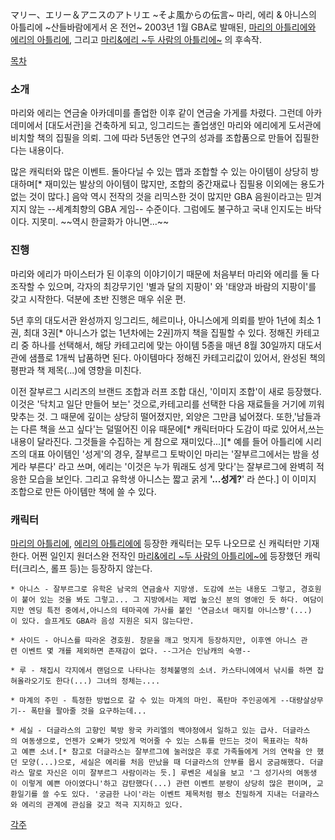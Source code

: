 マリー、エリー＆アニスのアトリエ ~そよ風からの伝言~ 
마리, 에리 & 아니스의 아틀리에 ~산들바람에게서 온 전언~
2003년 1월 GBA로 발매된, [[마리의 아틀리에]]와 [[에리의 아틀리에]], 그리고 [[마리&에리 ~두 사람의 아틀리에~]] 의 후속작.

[[목차]]
=== 소개 ===
마리와 에리는 연금술 아카데미를 졸업한 이후 같이 연금술 가게를 차렸다. 그런데 아카데미에서 [대도서관]을 건축하게 되고, 잉그리드는 졸업생인 마리와 에리에게 도서관에 비치할 책의 집필을 의뢰. 그에 따라 5년동안 연구의 성과를 조합품으로 만들어 집필한다는 내용이다.

많은 캐릭터와 많은 이벤트. 돌아다닐 수 있는 맵과 조합할 수 있는 아이템이 상당히 방대하며[* 재미있는 발상의 아이템이 많지만, 조합의 중간재료나 집필용 이외에는 용도가 없는 것이 많다.] 음악 역시 전작의 것을 리믹스한 것이 많지만 GBA 음원이라고는 믿겨지지 않는 --세계최향의 GBA 게임-- 수준이다. 그럼에도 불구하고 국내 인지도는 바닥이다. 지못미. ~~역시 한글화가 아니면...~~
=== 진행 ===
마리와 에리가 마이스터가 된 이후의 이야기이기 때문에 처음부터 마리와 에리를 둘 다 조작할 수 있으며, 각자의 최강무기인 '별과 달의 지팡이' 와 '태양과 바람의 지팡이'를 갖고 시작한다. 덕분에 초반 진행은 매우 쉬운 편.

5년 후의 대도서관 완성까지 잉그리드, 헤르미나, 아니스에게 의뢰를 받아 1년에 최소 1권, 최대 3권[* 아니스가 없는 1년차에는 2권]까지 책을 집필할 수 있다. 정해진 카테고리 중 하나를 선택해서, 해당 카테고리에 맞는 아이템 5종을 매년 8월 30일까지 대도서관에 샘플로 1개씩 납품하면 된다. 아이템마다 정해진 카테고리값이 있어서, 완성된 책의 평판과 책 제목(...)에 영향을 미친다.

이전 잘부르그 시리즈의 브랜드 조합과 러프 조합 대신, '이미지 조합'이 새로 등장했다. 이것은 '닥치고 일단 만들어 보는' 것으로,카테고리를 선택한 다음 재료들을 거기에 끼워 맞추는 것. 그 때문에 깊이는 상당히 떨어졌지만, 외양은 그만큼 넓어졌다. 또한,'남들과는 다른 책을 쓰고 싶다'는 덜떨어진 이유 때문에[* 캐릭터마다 도감이 따로 있어서,쓰는 내용이 달라진다. 그것들을 수집하는 게 참으로 재미있다...][* 예를 들어 아틀리에 시리즈의 대표 아이템인 '성게'의 경우, 잘부르그 토박이인 마리는 '잘부르그에서는 밤을 성게라 부른다' 라고 쓰며, 에리는 '이것은 누가 뭐래도 성게 맞다'는 잘부르그에 완벽히 적응한 모습을 보인다. 그리고 유학생 아니스는 짧고 굵게 ''''...성게?'''' 라 쓴다.] 이 이미지 조합으로 만든 아이템만 책에 쓸 수 있다.
=== 캐릭터 ===
[[마리의 아틀리에]], [[에리의 아틀리에]]에 등장한 캐릭터는 모두 나오므로 신 캐릭터만 기재한다.
어쩐 일인지 원더스완 전작인 [[마리&에리 ~두 사람의 아틀리에~]]에 등장했던 캐릭터(크리스, 롤프 등)는 등장하지 않는다.

 * 아니스 - 잘부르그로 유학온 남국의 연금술사 지망생. 도감에 쓰는 내용도 그렇고, 경호원이 붙어 있는 것을 봐도 그렇고... 그 지방에서는 제법 높으신 분의 영애인 듯 하다. 여담이지만 엔딩 특전 중에서,아니스의 테마곡에 가사를 붙인 '연금소녀 매지컬 아니스쨩'(...)이 있다. 슬프게도 GBA라 음성 지원은 되지 않는다만.

 * 사이드 - 아니스를 따라온 경호원. 창문을 깨고 멋지게 등장하지만, 이후엔 아니스 관련 이벤트 몇 개를 제외하면 존재감이 없다. --그거슨 인남캐의 숙명--

 * 루 - 채집시 각지에서 랜덤으로 나타나는 정체불명의 소녀. 카스타니에에서 낚시를 하면 잡혀올라오기도 한다(...) 그녀의 정체는....

 * 마계의 주민 - 특정한 방법으로 갈 수 있는 마계의 마인. 폭탄마 주인공에게 --대량살상무기-- 폭탄을 팔아줄 것을 요구하는데...

 * 세실 - 더글라스의 고향인 북방 왕국 카리엘의 백야정에서 일하고 있는 급사. 더글라스의 여동생으로, 언젠가 오빠가 맛있게 먹어줄 수 있는 스튜를 만드는 것이 목표라는 착하고 예쁜 소녀.[* 참고로 더글라스는 잘부르그에 눌러앉은 후로 가족들에게 거의 연락을 안 했던 모양(...)으로, 세실은 에리를 처음 만났을 때 더글라스의 안부를 몹시 궁금해했다. 더글라스 말로 자신은 이미 잘부르그 사람이라는 듯.] 루벤은 세실을 보고 '그 성기사의 여동생이 이렇게 예쁜 아이였다니'하고 감탄했다(...) 관련 이벤트 분량이 상당히 많은 편이며, 교환일기를 쓸 수도 있다. '궁금한 나이'라는 이벤트 제목처럼 평소 친밀하게 지내는 더글라스와 에리의 관계에 관심을 갖고 적극 지지하고 있다.
[[각주]]
